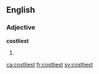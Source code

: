 ==English==

===Adjective===
'''costliest'''

# {{en-superlative of|costly}}

[[ca:costliest]]
[[fr:costliest]]
[[sv:costliest]]
